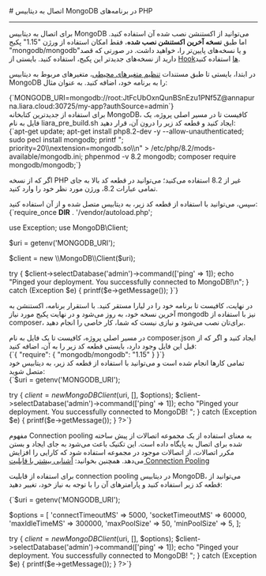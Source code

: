 

<Layout>
<Head>
<title>مستندات اتصال به دیتابیس MongoDB در PHP - لیارا</title>
<meta property="og:title" content="مستندات خدمات رایانش ابری لیارا" />
<meta property="og:description" content="مستندات مربوط به اتصال به دیتابیس MongoDB در پلتفرم PHP در لیارا"  />
<meta property="og:image" content="https://media.liara.ir/logos/liara-poster.jpg" />
</Head>
# اتصال به دیتابیس MongoDB در برنامه‌های PHP
<hr className="mb-2" />

برای اتصال به دیتابیس MongoDB می‌توانید از اکستنشن نصب شده آن استفاده کنید.
اما طبق <b>نسخه آخرین اکستنشن نصب شده</b>، فقط امکان استفاده از ورژن <Important>"1.15"</Important> پکیج <Important>"mongodb/mongodb"</Important>و یا نسخه‌های پایین‌تر را، خواهید داشت. در صورتی که قصد دارید از نسخه‌های جدیدتر این پکیج، استفاده کنید.
بایستی از <a href="/paas/php/how-tos/use-hooks" className="text-[#2196f3] ">Hookها</a> استفاده کنید.

در ابتدا، بایستی تا طبق مستندات <a href="/paas/details/envs" className="text-[#2196f3] ">تنظیم متغیرهای محیطی</a>، متغیرهای مربوط به دیتابیس MongoDB را به برنامه خود، اضافه کنید. به عنوان مثال:

<div className="h-2" />
    <div dir='ltr'>
    <Highlight className="bash">
        {`MONGODB_URI=mongodb://root:JtFcUbOxnQunBSnEzu1PNf5Z@annapurna.liara.cloud:30725/my-app?authSource=admin`}
    </Highlight>
    </div>
<div className="h-2" />

<Section id="use-mongodb-latest-versions" title="استفاده از نسخه‌های جدید MongoDB برای اتصال" />
برای استفاده از جدیدترین کتابخانه MongoDB، کافیست تا در مسیر اصلی پروژه، یک فایل به نام <Important>liara_pre_build.sh</Important> ایجاد کنید و قطعه کد زیر را درون آن، قرار دهید:
<div className="h-2" />
    <div dir='ltr'>
    <Highlight className="sh">
        {`apt-get update;
apt-get install php8.2-dev  -y --allow-unauthenticated;
sudo pecl install mongodb;
printf "; priority=20\\nextension=mongodb.so\\n" > /etc/php/8.2/mods-available/mongodb.ini;
phpenmod -v 8.2 mongodb;
composer require mongodb/mongodb;`}
    </Highlight>
    </div>
<div className="h-2" />

<Alert variant="info">
<p>
اگر که از نسخه PHP غیر از 8.2 استفاده می‌کنید؛ می‌توانید در قطعه کد بالا به جای تمامی عبارات <Important>8.2</Important>، ورژن مورد نظر خود را وارد کنید.
</p>
</Alert>
سپس، می‌توانید با استفاده از قطعه کد زیر، به دیتابیس متصل شده و از آن استفاده کنید:

<div className="h-2" />
    <div dir='ltr'>
    <Highlight className="php">
        {`<?php

require_once __DIR__ . '/vendor/autoload.php';

use Exception;
use MongoDB\\Client;

$uri = getenv('MONGODB_URI');

$client = new \\MongoDB\\Client($uri);

try {
    $client->selectDatabase('admin')->command(['ping' => 1]);
    echo "Pinged your deployment. You successfully connected to MongoDB!\\n";
} catch (Exception $e) {
    printf($e->getMessage());
}`}
    </Highlight>
    </div>
<div className="h-2" />

در نهایت، کافیست تا برنامه خود را در لیارا مستقر کنید. با استقرار برنامه، اکستنشن به آخرین نسخه خود، به روز می‌شود و در نهایت پکیج مورد نیاز mongodb نیز با استفاده از composer، برای‌تان نصب می‌شود و نیازی نیست که شما، کار خاصی را انجام دهید.



<Section id="use-mongodb-old-versions" title="استفاده از نسخه‌های قدیمی MongoDB برای اتصال" />
در مسیر اصلی پروژه، کافیست تا یک فایل به نام <Important>composer.json</Important> ایجاد کنید و اگر که از قبل این فایل وجود دارد، بایستی قطعه کد زیر را به آن، اضافه کنید:

<div className="h-2" />
    <div dir='ltr'>
    <Highlight className="json">
        {`{
    "require": {
        "mongodb/mongodb": "1.15"
    }
}`}
    </Highlight>
    </div>
<div className="h-2" />
تمامی کارها انجام شده است و می‌توانید با استفاده از قطعه کد زیر، به دیتابیس خود متصل شوید:
<div className="h-2" />
    <div dir='ltr'>
    <Highlight className="php">
        {`<?php
require_once __DIR__ . '/vendor/autoload.php';
use Exception;
use MongoDBClient;

$uri = getenv('MONGODB_URI');

try {
    $client = new MongoDBClient($uri, [], $options);
    $client->selectDatabase('admin')->command(['ping' => 1]);
    echo "Pinged your deployment. You successfully connected to MongoDB!
";
} catch (Exception $e) {
    printf($e->getMessage());
}
?>`}
    </Highlight>
    </div>
<div className="h-2" />

<Section id="connection-pooling" title="استفاده از Connection Pooling" />

مفهوم Connection pooling به معنای استفاده از یک مجموعه اتصالات از پیش ساخته شده برای اتصال به پایگاه داده است. این تکنیک باعث می‌شود به جای ایجاد و بستن مکرر اتصالات، از اتصالات موجود در مجموعه استفاده شود که کارایی را افزایش می‌دهد.
<Alert variant='success'>همچنین بخوانید: <a className="text-[#2196f3] " href="/dbaas/details/connection-pool">آشنایی بیشتر با قابلیت Connection Pooling</a></Alert>

برای استفاده از قابلیت connection pooling در دیتابیس MongoDB، می‌توانید از قطعه کد زیر استفاده کنید و پارامترهای آن را با توجه به نیاز خود، تغییر دهید:
<div className="h-2" />
  <div dir='ltr'>
  <Highlight className="php">
{`<?php
require_once __DIR__ . '/vendor/autoload.php';
use Exception;
use MongoDBClient;

$uri = getenv('MONGODB_URI');

$options = [
    'connectTimeoutMS' => 5000, 
    'socketTimeoutMS' => 60000, 
    'maxIdleTimeMS' => 300000, 
    'maxPoolSize' => 50, 
    'minPoolSize' => 5,
];

try {
    $client = new MongoDBClient($uri, [], $options);
    $client->selectDatabase('admin')->command(['ping' => 1]);
    echo "Pinged your deployment. You successfully connected to MongoDB!
";
} catch (Exception $e) {
    printf($e->getMessage());
}
?>`}
  </Highlight>
  </div>
<div className="h-2" />



</Layout>